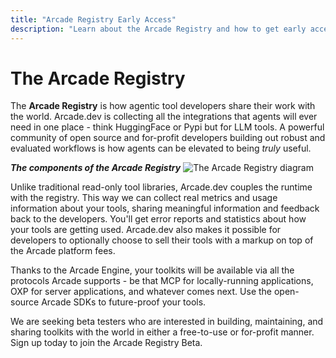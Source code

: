 ```yaml
---
title: "Arcade Registry Early Access"
description: "Learn about the Arcade Registry and how to get early access"
---
```



# The Arcade Registry

The **Arcade Registry** is how agentic tool developers share their work with the world. Arcade.dev is collecting all the integrations that agents will ever need in one place - think HuggingFace or Pypi but for LLM tools. A powerful community of open source and for-profit developers building out robust and evaluated workflows is how agents can be elevated to being _truly_ useful.

<TakeSurvey />

**_The components of the Arcade Registry_**
![The Arcade Registry diagram](/images/registry/registry.png)

Unlike traditional read-only tool libraries, Arcade.dev couples the runtime with the registry. This way we can collect real metrics and usage information about your tools, sharing meaningful information and feedback back to the developers. You'll get error reports and statistics about how your tools are getting used. Arcade.dev also makes it possible for developers to optionally choose to sell their tools with a markup on top of the Arcade platform fees.

Thanks to the Arcade Engine, your toolkits will be available via all the protocols Arcade supports - be that MCP for locally-running applications, OXP for server applications, and whatever comes next. Use the open-source Arcade SDKs to future-proof your tools.

We are seeking beta testers who are interested in building, maintaining, and sharing toolkits with the world in either a free-to-use or for-profit manner. Sign up today to join the Arcade Registry Beta.

<EarlyAccessRegistrySurvey />
